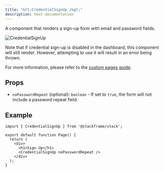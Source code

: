 ```yaml
---
title: "&lt;CredentialSignUp /&gt;"
description: next documentation
---
```


A component that renders a sign-up form with email and password fields.

<div className="stack-white-image-showcase stack-250h">
  <img src="../imgs/credential-sign-up.png" alt="CredentialSignUp" />
</div>

Note that if credential sign-up is disabled in the dashboard, this component will still render. However, attempting to use it will result in an error being thrown.

For more information, please refer to the [custom pages guide](../customization/custom-pages.mdx).

## Props

- `noPasswordRepeat` (optional): `boolean` - If set to `true`, the form will not include a password repeat field.

## Example

```tsx
import { CredentialSignUp } from '@stackframe/stack';

export default function Page() {
  return (
    <div>
      <h1>Sign Up</h1>
      <CredentialSignUp noPasswordRepeat />
    </div>
  );
}
```
